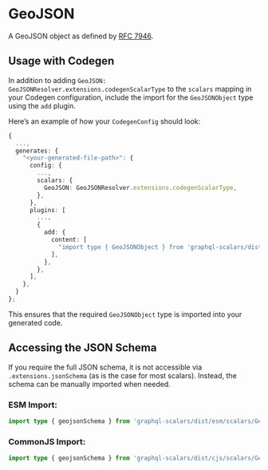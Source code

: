 # GeoJSON

A GeoJSON object as defined by [RFC 7946](https://datatracker.ietf.org/doc/html/rfc7946).

## Usage with Codegen

In addition to adding `GeoJSON: GeoJSONResolver.extensions.codegenScalarType` to the `scalars`
mapping in your Codegen configuration, include the import for the `GeoJSONObject` type using the
`add` plugin.

Here’s an example of how your `CodegenConfig` should look:

```typescript
{
  ...,
  generates: {
    "<your-generated-file-path>": {
      config: {
        ...,
        scalars: {
          GeoJSON: GeoJSONResolver.extensions.codegenScalarType,
        },
      },
      plugins: [
        ...,
        {
          add: {
            content: [
              "import type { GeoJSONObject } from 'graphql-scalars/dist/typings/scalars/GeoJSON/types';",
            ],
          },
        },
      ],
    },
  }
};
```

This ensures that the required `GeoJSONObject` type is imported into your generated code.

## Accessing the JSON Schema

If you require the full JSON schema, it is not accessible via `.extensions.jsonSchema` (as is the
case for most scalars). Instead, the schema can be manually imported when needed.

### ESM Import:

```ts
import type { geojsonSchema } from 'graphql-scalars/dist/esm/scalars/GeoJSON/jsonSchema'
```

### CommonJS Import:

```ts
import type { geojsonSchema } from 'graphql-scalars/dist/cjs/scalars/GeoJSON/jsonSchema'
```
